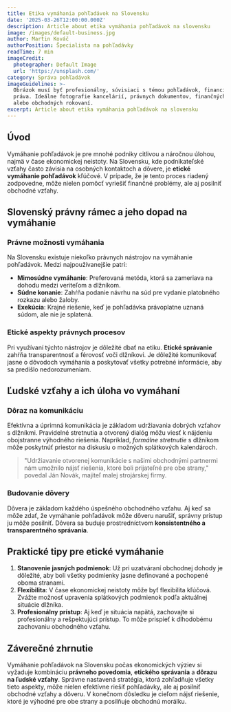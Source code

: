 ```yaml
---
title: Etika vymáhania pohľadávok na Slovensku
date: '2025-03-26T12:00:00.000Z'
description: Article about etika vymáhania pohľadávok na slovensku
image: /images/default-business.jpg
author: Martin Kováč
authorPosition: Špecialista na pohľadávky
readTime: 7 min
imageCredit:
  photographer: Default Image
  url: 'https://unsplash.com/'
category: Správa pohľadávok
imageGuidelines: >-
  Obrázok musí byť profesionálny, súvisiaci s témou pohľadávok, financií alebo
  práva. Ideálne fotografie kancelárií, právnych dokumentov, finančných grafov
  alebo obchodných rokovaní.
excerpt: Article about etika vymáhania pohľadávok na slovensku
---
```

## Úvod

Vymáhanie pohľadávok je pre mnohé podniky citlivou a náročnou úlohou, najmä v čase ekonomickej neistoty. Na Slovensku, kde podnikateľské vzťahy často závisia na osobných kontaktoch a dôvere, je **etické vymáhanie pohľadávok** kľúčové. V prípade, že je tento proces riadený zodpovedne, môže nielen pomôcť vyriešiť finančné problémy, ale aj posilniť obchodné vzťahy.

## Slovenský právny rámec a jeho dopad na vymáhanie

### Právne možnosti vymáhania

Na Slovensku existuje niekoľko právnych nástrojov na vymáhanie pohľadávok. Medzi najpoužívanejšie patrí:

- **Mimosúdne vymáhanie**: Preferovaná metóda, ktorá sa zameriava na dohodu medzi veriteľom a dlžníkom.
- **Súdne konanie**: Zahŕňa podanie návrhu na súd pre vydanie platobného rozkazu alebo žaloby.
- **Exekúcia**: Krajné riešenie, keď je pohľadávka právoplatne uznaná súdom, ale nie je splatená.

### Etické aspekty právnych procesov

Pri využívaní týchto nástrojov je dôležité dbať na etiku. **Etické správanie** zahŕňa transparentnosť a férovosť voči dlžníkovi. Je dôležité komunikovať jasne o dôvodoch vymáhania a poskytovať všetky potrebné informácie, aby sa predišlo nedorozumeniam.

## Ľudské vzťahy a ich úloha vo vymáhaní

### Dôraz na komunikáciu

Efektívna a úprimná komunikácia je základom udržiavania dobrých vzťahov s dlžníkmi. Pravidelné stretnutia a otvorený dialóg môžu viesť k nájdeniu obojstranne výhodného riešenia. Napríklad, *formálne stretnutie* s dlžníkom môže poskytnúť priestor na diskusiu o možných splátkových kalendároch.

> "Udržiavanie otvorenej komunikácie s našimi obchodnými partnermi nám umožnilo nájsť riešenia, ktoré boli prijateľné pre obe strany," povedal Ján Novák, majiteľ malej strojárskej firmy.

### Budovanie dôvery

Dôvera je základom každého úspešného obchodného vzťahu. Aj keď sa môže zdať, že vymáhanie pohľadávok môže dôveru narušiť, správny prístup ju môže posilniť. Dôvera sa buduje prostredníctvom **konsistentného a transparentného správania**.

## Praktické tipy pre etické vymáhanie

1. **Stanovenie jasných podmienok**: Už pri uzatváraní obchodnej dohody je dôležité, aby boli všetky podmienky jasne definované a pochopené oboma stranami.
2. **Flexibilita**: V čase ekonomickej neistoty môže byť flexibilita kľúčová. Zvážte možnosť upravenia splátkových podmienok podľa aktuálnej situácie dlžníka.
3. **Profesionálny prístup**: Aj keď je situácia napätá, zachovajte si profesionálny a rešpektujúci prístup. To môže prispieť k dlhodobému zachovaniu obchodného vzťahu.

## Záverečné zhrnutie

Vymáhanie pohľadávok na Slovensku počas ekonomických výziev si vyžaduje kombináciu **právneho povedomia**, **etického správania** a **dôrazu na ľudské vzťahy**. Správne nastavená stratégia, ktorá zohľadňuje všetky tieto aspekty, môže nielen efektívne riešiť pohľadávky, ale aj posilniť obchodné vzťahy a dôveru. V konečnom dôsledku je cieľom nájsť riešenie, ktoré je výhodné pre obe strany a posilňuje obchodnú morálku.

